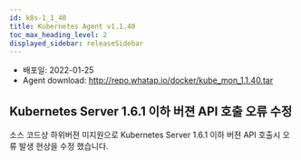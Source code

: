 ```yaml
---
id: k8s-1_1_40
title: Kubernetes Agent v1.1.40
toc_max_heading_level: 2
displayed_sidebar: releaseSidebar
---
```



* 배포일: 2022-01-25
* Agent download: http://repo.whatap.io/docker/kube_mon_1.1.40.tar

## Kubernetes Server 1.6.1 이하 버젼 API 호출 오류 수정

소스 코드상 하위버젼 미지원으로 Kubernetes Server 1.6.1 이하 버젼 API 호출시 오류 발생 현상을 수정 했습니다.
